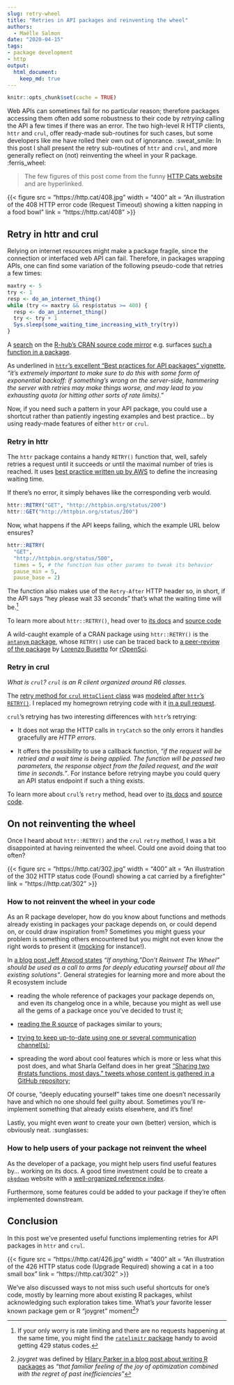 ```yaml
---
slug: retry-wheel
title: "Retries in API packages and reinventing the wheel"
authors:
  - Maëlle Salmon
date: "2020-04-15"
tags:
- package development
- http
output: 
  html_document:
    keep_md: true
---
```



```r
knitr::opts_chunk$set(cache = TRUE)

```

Web APIs can sometimes fail for no particular reason; 
therefore packages accessing them often add some robustness to their code by _retrying_ calling the API a few times if there was an error.
The two high-level R HTTP clients, `httr` and `crul`, offer ready-made sub-routines for such cases, but some developers like me have rolled their own out of ignorance.  :sweat_smile:
In this post I shall present the retry sub-routines of `httr` and `crul`, and more generally reflect on (not) reinventing the wheel in your R package.  :ferris_wheel:

> The few figures of this post come from the funny [HTTP Cats website](https://http.cat/) and are hyperlinked.

<!--html_preserve--> {{< figure src = "https://http.cat/408.jpg" width = "400" alt = "An illustration of the 408 HTTP error code (Request Timeout) showing a kitten napping in a food bowl" link = "https://http.cat/408" >}}<!--/html_preserve-->

## Retry in httr and crul

Relying on internet resources might make a package fragile, since the connection or interfaced web API can fail.
Therefore, in packages wrapping APIs, one can find some variation of the following pseudo-code that retries a few times:

```r
maxtry <- 5
try <- 1
resp <- do_an_internet_thing()
while (try <= maxtry && resp$status >= 400) {
  resp <- do_an_internet_thing()
  try <- try + 1
  Sys.sleep(some_waiting_time_increasing_with_try(try))
}

```

A [search](https://github.com/search?q=httr%3A%3Aretry+l%3DR+user%3Acran&type=Code) on the [R-hub's CRAN source code mirror](https://docs.r-hub.io/#cranatgh) e.g. surfaces [such a function in a package](https://github.com/cran/geoknife/blob/36dc2b2a342bc5a6fe776ec1f2780ea4d731ee31/R/geoknifeUtils.R#L37L55).

As underlined in [`httr`'s excellent "Best practices for API packages" vignette](https://cran.r-project.org/web/packages/httr/vignettes/api-packages.html), _"it’s extremely important to make sure to do this with some form of exponential backoff: if something’s wrong on the server-side, hammering the server with retries may make things worse, and may lead to you exhausting quota (or hitting other sorts of rate limits)."_

Now, if you need such a pattern in your API package, you could use a shortcut rather than patiently ingesting examples and best practice... by using ready-made features of either `httr` or `crul`.

### Retry in httr

The `httr` package contains a handy `RETRY()` function that, well, safely retries a request until it succeeds or until the maximal number of tries is reached.
It uses [best practice written up by AWS](https://www.awsarchitectureblog.com/2015/03/backoff.html) to define the increasing waiting time.

If there's no error, it simply behaves like the corresponding verb would.

```r
httr::RETRY("GET", "http://httpbin.org/status/200")
httr::GET("http://httpbin.org/status/200")
```

Now, what happens if the API keeps failing, which the example URL below ensures?

```r
httr::RETRY(
  "GET", 
  "http://httpbin.org/status/500",
  times = 5, # the function has other params to tweak its behavior
  pause_min = 5,
  pause_base = 2)
```

The function also makes use of the `Retry-After` HTTP header so, in short, if the API says "hey please wait 33 seconds" that's what the waiting time will be.[^1]

To learn more about `httr::RETRY()`, head over to [its docs](https://httr.r-lib.org/reference/RETRY.html) and [source code](https://github.com/r-lib/httr/blob/master/R/retry.R)

A wild-caught example of a CRAN package using `httr::RETRY()` is the [`antanym` package](https://github.com/ropensci/antanym/blob/c52f26b65feb7a4f2983ea47ae84e8e2f98f936f/R/load.R#L191), whose `RETRY()` use can be traced back to [a peer-review of the package ](https://github.com/ropensci/software-review/issues/198#issuecomment-384070245) by [Lorenzo Busetto](https://github.com/lbusett) for [rOpenSci](http://ropensci.org/software-review).


### Retry in crul

_What is `crul`? `crul` is an R client organized around R6 classes._

The [retry method for `crul` `HttpClient` class](https://docs.ropensci.org/crul/reference/HttpClient.html#method-retry) was [modeled after `httr`'s `RETRY()`](https://github.com/ropensci/crul/pull/95). I replaced my homegrown retrying code with it [in a pull request](https://github.com/ropensci/ropenaq/pull/50). 

`crul`'s retrying has two interesting differences with `httr`'s retrying:

* It does not wrap the HTTP calls in `tryCatch` so the only errors it handles gracefully are _HTTP errors_.

* It offers the possibility to use a callback function, _"if the request will be retried and a wait time is being applied. The function will be passed two parameters, the response object from the failed request, and the wait time in seconds."_. For instance before retrying maybe you could query an API status endpoint if such a thing exists.

To learn more about `crul`'s `retry` method, head over to [its docs](https://docs.ropensci.org/crul/reference/HttpClient.html#method-retry) and [source code](https://github.com/ropensci/crul/blob/master/R/client.R#L388-L430).

## On not reinventing the wheel

Once I heard about `httr::RETRY()` and the `crul` `retry` method, I was a bit disappointed at having reinvented the wheel. 
Could one avoid doing that too often?

<!--html_preserve--> {{< figure src = "https://http.cat/302.jpg" width = "400" alt = "An illustration of the 302 HTTP status code (Found) showing a cat carried by a firefighter" link = "https://http.cat/302" >}}<!--/html_preserve-->

### How to not reinvent the wheel in your code

As an R package developer, how do you know about functions and methods already existing in packages your package depends on, or could depend on, or could draw inspiration from?
Sometimes you might guess your problem is something others encountered but you might not even know the right words to present it ([mocking](/2019/10/29/mocking/) for instance!).

In [a blog post Jeff Atwood states](https://blog.codinghorror.com/dont-reinvent-the-wheel-unless-you-plan-on-learning-more-about-wheels/) _"If anything, "Don't Reinvent The Wheel" should be used as a call to arms for deeply educating yourself about all the existing solutions"_.
General strategies for learning more and more about the R ecosystem include

* reading the whole reference of packages your package depends on, and even its changelog once in a while, because you might as well use all the gems of a package once you've decided to trust it;

* [reading the R source](/2019/05/14/read-the-source/) of packages similar to yours;

* [trying to keep up-to-date using one or several communication channel(s)](https://masalmon.eu/2019/01/25/uptodate/);

* spreading the word about cool features which is more or less what this post does, and what Sharla Gelfand does in her great ["Sharing two #rstats functions, most days." tweets whose content is gathered in a GitHub repository](https://github.com/sharlagelfand/twofunctionsmostdays/);

Of course, "deeply educating yourself" takes time one doesn't necessarily have and which no one should feel guilty about.
Sometimes you'll re-implement something that already exists elsewhere, and it's fine!

Lastly, you might even _want_ to create your own (better) version, which is obviously neat. :sunglasses:

### How to help users of your package not reinvent the wheel

As the developer of a package, you might help users find useful features by... working on its docs.
A good time investment could be to create a [`pkgdown`](https://pkgdown.r-lib.org/) website with a [well-organized reference index](https://pkgdown.r-lib.org/articles/pkgdown.html#reference-1).

Furthermore, some features could be added to your package if they're often implemented downstream.

## Conclusion

In this post we've presented useful functions implementing retries for API packages in `httr` and `crul`.

<!--html_preserve--> {{< figure src = "https://http.cat/426.jpg" width = "400" alt = "An illustration of the 426 HTTP status code (Upgrade Required) showing a cat in a too small box" link = "https://http.cat/302" >}}<!--/html_preserve-->

We've also discussed ways to not miss such useful shortcuts for one's code, mostly by learning more about existing R packages, whilst acknowledging such exploration takes time.
What's _your_ favorite lesser known package gem or R "joygret" moment[^2]?

[^1]: If your only worry is rate limiting and there are no requests happening at the same time, you might find the [`ratelimitr` package](https://cran.r-project.org/web/packages/ratelimitr/index.html) handy to avoid getting 429 status codes.
[^2]: _joygret_ was defined by [Hilary Parker in a blog post about writing R packages](https://hilaryparker.com/2014/04/29/writing-an-r-package-from-scratch/) as _"that familiar feeling of the joy of optimization combined with the regret of past inefficiencies"_